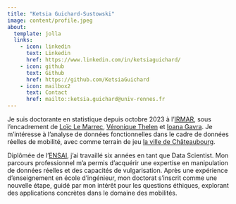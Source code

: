 ```yaml
---
title: "Ketsia Guichard-Sustowski"
image: content/profile.jpeg
about:
  template: jolla
  links:
    - icon: linkedin
      text: Linkedin
      href: https://www.linkedin.com/in/ketsiaguichard/
    - icon: github
      text: Github
      href: https://github.com/KetsiaGuichard
    - icon: mailbox2
      text: Contact
      href: mailto::ketsia.guichard@univ-rennes.fr
---
```


Je suis doctorante en statistique depuis octobre 2023 à l'[IRMAR](https://irmar.univ-rennes.fr/), sous l'encadrement de [Loïc Le Marrec](https://irmar.univ-rennes.fr/interlocuteurs/loic-le-marrec), [Véronique Thelen](https://sites.google.com/site/thelenveronique/home) et [Ioana Gavra](https://irmar.univ-rennes.fr/interlocuteurs/ioana-gavra). Je m'intéresse à l'analyse de données fonctionnelles dans le cadre de données réelles de mobilité, avec comme terrain de jeu [la ville de Châteaubourg](https://www.agistaterre.org/creez-votre-site-avec-des-blocs/nos-actions/mobilites/etude-statistique-des-donnees-de-mobilite/).

Diplômée de l'[ENSAI](https://ensai.fr/), j'ai travaillé six années en tant que Data Scientist. Mon parcours professionnel m'a permis d'acquérir une expertise en manipulation de données réelles et des capacités de vulgarisation. Après une expérience d'enseignement en école d'ingénieur, mon doctorat s'inscrit comme une nouvelle étape, guidé par mon intérêt pour les questions éthiques, explorant des applications concrètes dans le domaine des mobilités.


